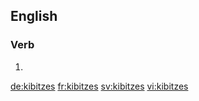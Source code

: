 ==English==

===Verb===
{{head|en}}

# {{en-third-person singular of|kibitz}}

[[de:kibitzes]]
[[fr:kibitzes]]
[[sv:kibitzes]]
[[vi:kibitzes]]